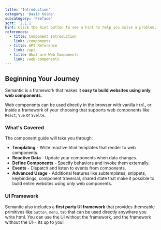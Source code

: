```yaml
---
title: 'Introduction'
category: 'Basic Guide'
subcategory: 'Preface'
sort: '2.1.1'
hint: Click the hint button to see a hint to help you solve a problem. The hint button will only be available on lessons that include coding problems.
references:
  - title: Component Introduction
    link: /components
  - title: API Reference
    link: /api
  - title: What are Web Components
    link: /web-components
---
```


## Beginning Your Journey

Semantic is a framework that makes it **easy to build websites using only web components**.

Web components can be used directly in the browser with vanilla `html`, or inside a framework of your choosing that supports web components like `React`, `Vue` or `Svelte`.

### What's Covered

The component guide will take you through:
* **Templating** - Write reactive html templates that render to web components.
* **Reactive Data** - Update your components when data changes.
* **Define Components** - Specify behaviors and invoke them externally.
* **Events** - Dispatch and listen to events from components.
* **Advanced Usage** - Additional features like subtemplates, snippets, keybindings, component traversal, shared state that make it possible to build entire websites using only web components.

### UI Framework
Semantic also includes a **first party UI framework** that provides themeable primitives like `button`, `menu`, `tab` that can be used directly anywhere you write html. You can use the UI without the framework, and the framework without the UI-- its up to you!
